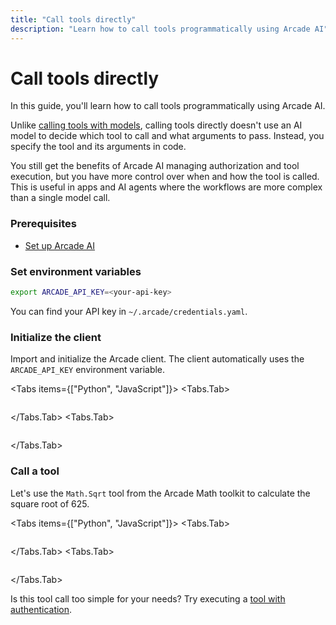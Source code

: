 ```yaml
---
title: "Call tools directly"
description: "Learn how to call tools programmatically using Arcade AI"
---
```



# Call tools directly

In this guide, you'll learn how to call tools programmatically using Arcade AI.

Unlike [calling tools with models](/home/use-tools/call-tools-with-models), calling tools directly doesn't use an AI model to decide which tool to call and what arguments to pass. Instead, you specify the tool and its arguments in code.

You still get the benefits of Arcade AI managing authorization and tool execution, but you have more control over when and how the tool is called. This is useful in apps and AI agents where the workflows are more complex than a single model call.

<Steps>

### Prerequisites

- [Set up Arcade AI](/home/quickstart)

### Set environment variables

```bash
export ARCADE_API_KEY=<your-api-key>
```

You can find your API key in `~/.arcade/credentials.yaml`.

### Initialize the client

Import and initialize the Arcade client. The client automatically uses the `ARCADE_API_KEY` environment variable.

<Tabs items={["Python", "JavaScript"]}>
<Tabs.Tab>
```python file=<rootDir>/examples/code/home/use-tools/call-tools-directly/math_add_directly.py#L1-L3
```
</Tabs.Tab>
<Tabs.Tab>
```js file=<rootDir>/examples/code/home/use-tools/call-tools-directly/math_add_directly.js#L1-L3
```
</Tabs.Tab>
</Tabs>

### Call a tool

Let's use the `Math.Sqrt` tool from the Arcade Math toolkit to calculate the square root of 625.

<Tabs items={["Python", "JavaScript"]}>
<Tabs.Tab>
```python file=<rootDir>/examples/code/home/use-tools/call-tools-directly/math_add_directly.py#L5-L11
```
</Tabs.Tab>
<Tabs.Tab>
```js file=<rootDir>/examples/code/home/use-tools/call-tools-directly/math_add_directly.js#L5-L11
```
</Tabs.Tab>
</Tabs>

Is this tool call too simple for your needs? Try executing a [tool with authentication](/home/auth/auth-tool-calling).

</Steps>
